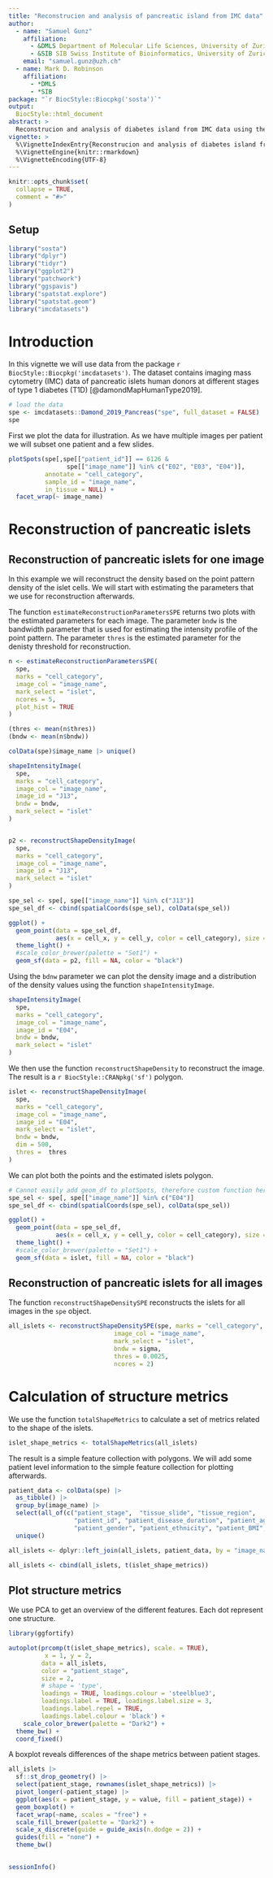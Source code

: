```yaml
---
title: "Reconstrucion and analysis of pancreatic island from IMC data"
author: 
  - name: "Samuel Gunz"
    affiliation:
      - &DMLS Department of Molecular Life Sciences, University of Zurich, Switzerland
      - &SIB SIB Swiss Institute of Bioinformatics, University of Zurich, Switzerland
    email: "samuel.gunz@uzh.ch"
  - name: Mark D. Robinson
    affiliation:
      - *DMLS
      - *SIB
package: "`r BiocStyle::Biocpkg('sosta')`"
output:
  BiocStyle::html_document
abstract: >
  Reconstrucion and analysis of diabetes island from IMC data using the `sosta` package
vignette: >
  %\VignetteIndexEntry{Reconstrucion and analysis of diabetes island from IMC data}
  %\VignetteEngine{knitr::rmarkdown}
  %\VignetteEncoding{UTF-8}  
---
```



```r
knitr::opts_chunk$set(
  collapse = TRUE,
  comment = "#>"
)
```

## Setup

```r
library("sosta")
library("dplyr")
library("tidyr")
library("ggplot2")
library("patchwork")
library("ggspavis")
library("spatstat.explore")
library("spatstat.geom")
library("imcdatasets")
```

# Introduction

In this vignette we will use data from the package `r BiocStyle::Biocpkg('imcdatasets')`. The dataset contains imaging mass cytometry (IMC) data of pancreatic islets human donors at different stages of type 1 diabetes (T1D) [@damondMapHumanType2019]. 

<!-- From the manual of `r BiocStyle::Biocpkg('imcdatasets')` and the original publication by @damondMapHumanType2019 we know that -->

<!-- >The three donors in the subset present the following characteristics: -->
<!-- > -->
<!-- > 6126 is a non-diabetic donor, with large islets containing many beta cells, severe infiltration of the exocrine pancreas with myeloid cells but limited infiltration of islets. -->
<!-- > -->
<!-- > 6414 is a donor with recent T1D onset (shortly after diagnosis) showing partial beta cell destruction and mild infiltration of islets with T cells. -->
<!-- > 6180 is a donor with long-duration T1D (11 years after diagnosis), showing near-total beta cell destruction and limited immune cell infiltration in both the islets and the pancreas. -->


```r
# load the data
spe <- imcdatasets::Damond_2019_Pancreas("spe", full_dataset = FALSE)
spe
``` 

First we plot the data for illustration. As we have multiple images per patient we will subset one patient and a few slides.


```r
plotSpots(spe[,spe[["patient_id"]] == 6126 &
                spe[["image_name"]] %in% c("E02", "E03", "E04")],
          annotate = "cell_category",
          sample_id = "image_name",
          in_tissue = NULL) +
  facet_wrap(~ image_name)
```

# Reconstruction of pancreatic islets

<!-- ## Reconstruction of pancreatic islets for one image -->

<!-- In this example we will reconstruct the density based on the point pattern density of the islet cells. For this we use functions from the package `r BiocStyle::CRANpkg('spatstat')` which is a convenient package for point pattern analysis. We show the workflow for one image, before continuing to all do it for all images. -->

<!-- First we will create a `ppp` object using `SPE2ppp` -->

<!-- ```{r} -->
<!-- # Convert the spe object to a point pattern object -->
<!-- pp <- SPE2ppp(spe, marks = "cell_category", image_col = "image_name", image_id = "E04") -->

<!-- # Extract the islet cells -->
<!-- pp.islet <- subset(pp, marks == "islet") -->
<!-- ``` -->

<!-- Next we will set the default dimension for the resulting image. A lower resolution speed up computation but lead to less exact reconstruction. We set a default of 500 pixels for the x dimension, the corresponding y dimension gets directly calculated. -->

<!-- ```{r} -->
<!-- # Set the dimensions of the resulting reconstruction -->
<!-- dimyx <- getDimXY(pp.islet, 500) -->
<!-- ``` -->

<!-- To select the threshold for the reconstruction we look at the density of one image. The function `bw.diggle` estimates the bandwith for the smoothing kernel. The result is a image (m x n matrix with density values). -->

<!-- ```{r} -->
<!-- # plot the density of the image -->
<!-- im <- density(pp.islet, sigma = bw.diggle(pp.islet), dimyx = dimyx) -->

<!-- par(mfrow = c(1, 2)) -->
<!-- plot(im) -->
<!-- hist(im) -->
<!-- ``` -->

<!-- From the histogram and the density image we can see that there are a lot of pixels with 0 density. To set the threshold at 0.0025 to include as many cells as possible in the estimation of the islets. We then use the function `reconstructShapeDensity` to reconstruct the image. The result is a `r BiocStyle::CRANpkg('sf')` polygon. -->

## Reconstruction of pancreatic islets for one image

In this example we will reconstruct the density based on the point pattern density of the islet cells. We will start with estimating the parameters that we use for reconstruction afterwards.

The function `estimateReconstructionParametersSPE` returns two plots with the estimated parameters for each image. The parameter `bndw` is the bandwidth parameter that is used for estimating the intensity profile of the point pattern. The parameter `thres` is the estimated parameter for the denisty threshold for reconstruction.

```r
n <- estimateReconstructionParametersSPE(
  spe,
  marks = "cell_category",
  image_col = "image_name",
  mark_select = "islet",
  ncores = 5,
  plot_hist = TRUE
)

(thres <- mean(n$thres))
(bndw <- mean(n$bndw))

```

```r
colData(spe)$image_name |> unique()

shapeIntensityImage(
  spe,
  marks = "cell_category",
  image_col = "image_name",
  image_id = "J13",
  bndw = bndw,
  mark_select = "islet"
)


p2 <- reconstructShapeDensityImage(
  spe,
  marks = "cell_category",
  image_col = "image_name",
  image_id = "J13",
  mark_select = "islet"
)

spe_sel <- spe[, spe[["image_name"]] %in% c("J13")]
spe_sel_df <- cbind(spatialCoords(spe_sel), colData(spe_sel))

ggplot() +
  geom_point(data = spe_sel_df,
             aes(x = cell_x, y = cell_y, color = cell_category), size = 0.75) +
  theme_light() +
  #scale_color_brewer(palette = "Set1") +
  geom_sf(data = p2, fill = NA, color = "black")
```

Using the `bdnw` parameter we can plot the density image and a distribution of the density values using the function `shapeIntensityImage`.

```r
shapeIntensityImage(
  spe,
  marks = "cell_category",
  image_col = "image_name",
  image_id = "E04",
  bndw = bndw,
  mark_select = "islet"
)

```

We then use the function `reconstructShapeDensity` to reconstruct the image. The result is a `r BiocStyle::CRANpkg('sf')` polygon. 


```r
islet <- reconstructShapeDensityImage(
  spe,
  marks = "cell_category",
  image_col = "image_name",
  image_id = "E04",
  mark_select = "islet",
  bndw = bndw,
  dim = 500,
  thres =  thres
)
```

We can plot both the points and the estimated islets polygon.

<!-- ```{r, include=FALSE, eval=FALSE} -->
<!-- islet2 <- reconstructShapeDensityImage( -->
<!--   spe, -->
<!--   marks = "cell_category", -->
<!--   image_col = "image_name", -->
<!--   image_id = "E04", -->
<!--   mark_select = "islet" -->
<!-- )  -->
<!-- ``` -->


<!-- ```{r, eval=FALSE, include=FALSE} -->
<!-- p <- plotSpots(spe[,spe[["patient_id"]] == 6126 & -->
<!--                 spe[["image_name"]] %in% c("E04")], -->
<!--           annotate = "cell_type", -->
<!--           sample_id = "image_name", -->
<!--           in_tissue = NULL, -->
<!--           y_reverse = FALSE) + -->
<!--     geom_sf(data = islet, aes(), fill = NA) -->
<!-- ``` -->


```r
# Cannot easily add geom_df to plotSpots, therefore custom function here...
spe_sel <- spe[, spe[["image_name"]] %in% c("E04")]
spe_sel_df <- cbind(spatialCoords(spe_sel), colData(spe_sel))

ggplot() +
  geom_point(data = spe_sel_df,
             aes(x = cell_x, y = cell_y, color = cell_category), size = 0.75) +
  theme_light() +
  #scale_color_brewer(palette = "Set1") +
  geom_sf(data = islet, fill = NA, color = "black")
```

## Reconstruction of pancreatic islets for all images

The function `reconstructShapeDensitySPE` reconstructs the islets for all images in the `spe` object.

```r
all_islets <- reconstructShapeDensitySPE(spe, marks = "cell_category",
                             image_col = "image_name",
                             mark_select = "islet", 
                             bndw = sigma,
                             thres = 0.0025,
                             ncores = 2)
```

# Calculation of structure metrics

We use the function `totalShapeMetrics` to calculate a set of metrics related to the shape of the islets.

```r
islet_shape_metrics <- totalShapeMetrics(all_islets)
```

<!-- ```{r} -->
<!-- # This snippet selects all patient information that is not specific to the individual cell -->
<!-- unique_columns <- colData(spe) |> -->
<!--   as_tibble() |> -->
<!--   group_by(image_name) |> -->
<!--   summarize(across(everything(), ~n_distinct(.x) == 1)) %>%  # Check uniqueness for each column per patient_id -->
<!--   summarise(across(everything(), all)) %>%                   # Identify columns that are unique across all patients -->
<!--   select(-image_name) |> -->
<!--   tidyr::pivot_longer(everything(), names_to = "column", values_to = "is_unique") %>% -->
<!--   dplyr::filter(is_unique == TRUE) %>% -->
<!--   pull(column) -->
<!-- ``` -->

The result is a simple feature collection with polygons. We will add some patient level information to the simple feature collection for plotting afterwards.

```r
patient_data <- colData(spe) |>
  as_tibble() |>
  group_by(image_name) |>
  select(all_of(c("patient_stage",  "tissue_slide", "tissue_region",
                  "patient_id", "patient_disease_duration", "patient_age",
                  "patient_gender", "patient_ethnicity", "patient_BMI", "sample_id"))) |>
  unique()
```


```r
all_islets <- dplyr::left_join(all_islets, patient_data, by = "image_name")
```


```r
all_islets <- cbind(all_islets, t(islet_shape_metrics))
```

## Plot structure metrics


We use PCA to get an overview of the different features. Each dot represent one structure.


```r
library(ggfortify)

autoplot(prcomp(t(islet_shape_metrics), scale. = TRUE),
          x = 1, y = 2,
         data = all_islets,
         color = "patient_stage",
         size = 2,
         # shape = 'type',
         loadings = TRUE, loadings.colour = 'steelblue3',
         loadings.label = TRUE, loadings.label.size = 3,
         loadings.label.repel = TRUE,
         loadings.label.colour = 'black') +
    scale_color_brewer(palette = "Dark2") +
  theme_bw() +
  coord_fixed()
```
A boxplot reveals differences of the shape metrics between patient stages.

```r
all_islets |> 
  sf::st_drop_geometry() |> 
  select(patient_stage, rownames(islet_shape_metrics)) |> 
  pivot_longer(-patient_stage) |> 
  ggplot(aes(x = patient_stage, y = value, fill = patient_stage)) +
  geom_boxplot() +
  facet_wrap(~name, scales = "free") +
  scale_fill_brewer(palette = "Dark2") +
  scale_x_discrete(guide = guide_axis(n.dodge = 2)) +
  guides(fill = "none") +
  theme_bw()
  
```

```r
sessionInfo()
```

